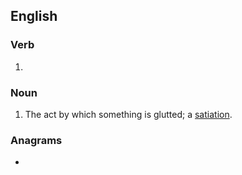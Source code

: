 ==English==

===Verb===
{{head|en|verb form}}

# {{present participle of|en|glut|nocat=1}}

===Noun===
{{en-noun}}

# The act by which something is glutted; a [[satiation]].

===Anagrams===
* {{anagrams|en|a=ggilnttu|guttling}}